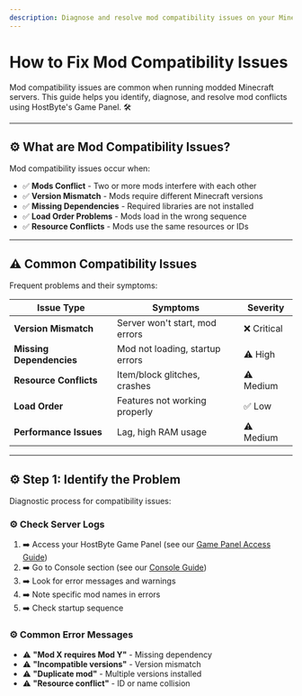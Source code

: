 ```yaml
---
description: Diagnose and resolve mod compatibility issues on your Minecraft server.
---
```


# How to Fix Mod Compatibility Issues

Mod compatibility issues are common when running modded Minecraft servers. This guide helps you identify, diagnose, and resolve mod conflicts using HostByte's Game Panel. 🛠️

---

## ⚙️ What are Mod Compatibility Issues?

Mod compatibility issues occur when:

- ✅ **Mods Conflict** - Two or more mods interfere with each other
- ✅ **Version Mismatch** - Mods require different Minecraft versions
- ✅ **Missing Dependencies** - Required libraries are not installed
- ✅ **Load Order Problems** - Mods load in the wrong sequence
- ✅ **Resource Conflicts** - Mods use the same resources or IDs

---

## ⚠️ Common Compatibility Issues

Frequent problems and their symptoms:

| **Issue Type**           | **Symptoms**                    | **Severity** |
| ------------------------ | ------------------------------- | ------------ |
| **Version Mismatch**     | Server won't start, mod errors  | ❌ Critical   |
| **Missing Dependencies** | Mod not loading, startup errors | ⚠️ High      |
| **Resource Conflicts**   | Item/block glitches, crashes    | ⚠️ Medium    |
| **Load Order**           | Features not working properly   | ✅ Low       |
| **Performance Issues**   | Lag, high RAM usage             | ⚠️ Medium    |

---

## ⚙️ Step 1: Identify the Problem

Diagnostic process for compatibility issues:

### ⚙️ Check Server Logs

1. ➡️ Access your HostByte Game Panel (see our [Game Panel Access Guide](https://www.hostbyte.net/billing/knowledgebase/73/How-to-Access-Your-Game-Panel.html))
2. ➡️ Go to Console section (see our [Console Guide](https://www.hostbyte.net/billing/knowledgebase/74/How-to-Use-the-Console.html))
3. ➡️ Look for error messages and warnings
4. ➡️ Note specific mod names in errors
5. ➡️ Check startup sequence

### ⚙️ Common Error Messages

- ⚠️ **"Mod X requires Mod Y"** - Missing dependency
- ⚠️ **"Incompatible versions"** - Version mismatch
- ⚠️ **"Duplicate mod"** - Multiple versions installed
- ⚠️ **"Resource conflict"** - ID or name collision